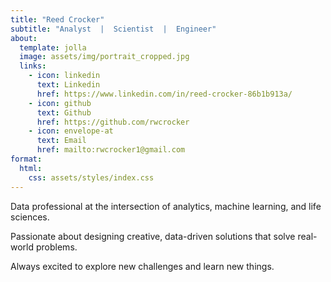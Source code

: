 ```yaml
---
title: "Reed Crocker"
subtitle: "Analyst  |  Scientist  |  Engineer"
about:
  template: jolla
  image: assets/img/portrait_cropped.jpg
  links:
    - icon: linkedin
      text: Linkedin
      href: https://www.linkedin.com/in/reed-crocker-86b1b913a/
    - icon: github
      text: Github
      href: https://github.com/rwcrocker
    - icon: envelope-at
      text: Email
      href: mailto:rwcrocker1@gmail.com
format: 
  html:
    css: assets/styles/index.css
---
```


Data professional at the intersection of analytics, machine learning, and life sciences.

Passionate about designing creative, data-driven solutions that solve real-world problems.

Always excited to explore new challenges and learn new things.